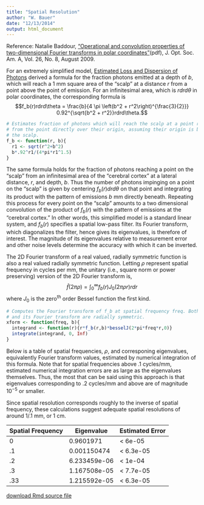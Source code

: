 ```yaml
---
title: "Spatial Resolution"
author: "W. Bauer"
date: "12/13/2014"
output: html_document
---
```


Reference: Natalie Baddour, ["Operational and convolution properties of two-dimensional Fourier transforms in polar coordinates"](http://www.researchgate.net/publication/26711481_Operational_and_convolution_properties_of_two-dimensional_Fourier_transforms_in_polar_coordinates/file/e0b4952a2409f508bc.pdf)(pdf), J. Opt. Soc. Am. A, Vol. 26, No. 8, August 2009.

For an extremely simplified model, [Estimated Loss and Dispersion of Photons](loss.html) derived a formula for the fraction photons emitted at a depth of $b$, which will reach a 1 mm square area of the "scalp" at a distance $r$ from a point above the point of emission. For an infinitesimal area, which is $rdrd\theta$ in polar coordinates, the corresponding formula is$$f_b(r)rdrd\theta = \frac{b}{4 \pi \left(b^2 + r^2\right)^{\frac{3}{2}}} 0.92^{\sqrt{b^2 + r^2}}rdrd\theta.$$ 

```r
# Estimates fraction of photons which will reach the scalp at a point r mm distant
# from the point directly over their origin, assuming their origin is b mm beneath
# the scalp.
f_b <- function(r, b){
  r1 <- sqrt(r^2+b^2)
  b*.92^r1/(4*pi*r1^1.5)
}
```

The same formula holds for the fraction of photons reaching a point on the "scalp" from an infinitesimal area of the "cerebral cortex" at a lateral distance, $r,$ and depth, $b.$ Thus the number of photons impinging on a point on the "scalp" is given by centering $f_b(r)drd\theta$ on that point and integrating its product with the pattern of emissions $b$ mm directly beneath. Repeating this process for every point on the "scalp" amounts to a two dimensional convolution of the product of $f_b(r)$ with the pattern of emissions at the "cerebral cortex." In other words, this simplified model is a standard linear system, and $f_b(r)$ specifies a spatial low-pass filter. Its Fourier transform, which diagonalizes the filter, hence gives its eigenvalues, is therefore of interest. The magnitude of its eigenvalues relative to measurement error and other noise levels determine the accuracy with which it can be inverted.

The 2D Fourier transform of a real valued, radially symmetric function is also a real valued radially symmetric function. Letting $\rho$ represent spatial frequency in cycles per mm, the unitary (i.e., square norm or power preserving) version of the 2D Fourier transform is,$$\hat{f}(2 \pi \rho) = \int_0^{\infty}f_b(r)J_0(2 \pi \rho r)rdr$$where $J_0$ is the zero^th^ order Bessel function the first kind.

```r
# Computes the Fourier transform of f_b at spatial frequency freq. Both the above
# and its Fourier transform are radially symmetric.
xform <- function(freq, b){
  integrand <- function(r){r*f_b(r,b)*besselJ(2*pi*freq*r,0)}
  integrate(integrand, 0, Inf)
}
```

Below is a table of spatial frequencies, $\rho,$ and corresponing eigenvalues, equivalently Fourier transform values, estimated by numerical integration of this formula. Note that for spatial frequencies above .1 cycles/mm, estimated numerical integration errors are as large as the eigenvalues themselves. Thus, the most that can be said using this approach is that eigenvalues corresponding to .2 cycles/mm and above are of magnitude $10^{-5}$ or smaller.

Since spatial resolution corresponds roughly to the inverse of spatial frequency, these calculations suggest adequate spatial resolutions of around 1/.1 mm, or 1 cm.

Spatial Frequency | Eigenvalue | Estimated Error
------------------ | ---------- | -----
0 | 0.9601971 | < 6e-05
.1 | 0.001150474 | < 6.3e-05
.2 | 6.233459e-06 | < 1e-04
.3 | 1.167508e-05 | < 7.7e-05
.33 | 1.215592e-05 | < 6.3e-05

[download Rmd source file](spatial_resolution.Rmd)